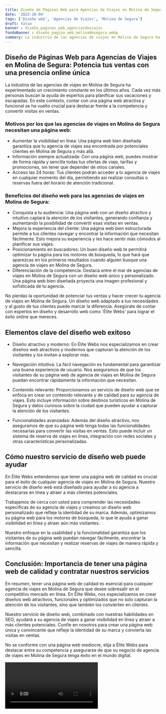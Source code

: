 ```yaml
---
title: Diseño de Páginas Web para Agencias de Viajes en Molina de Segura
date: '2023-10-04'
tags: ['Diseño web', 'Agencias de Viajes', 'Molina de Segura']
draft: false
banner : diseño_paginas_web_agenciasdeviajes
fondoBanner : diseño_pagina_web_molinadesegura.webp
summary: La industria de las agencias de viajes en Molina de Segura ha experimentado un crecimiento constante en los últimos años. Cada vez más personas buscan la ayuda de expertos para planificar sus vacaciones y escapadas. En este contexto, contar con una página web atractiva y funcional se ha vuelto crucial para destacar frente a la competencia y convertir visitas en ventas.
---
```


## Diseño de Páginas Web para Agencias de Viajes en Molina de Segura: Potencia tus ventas con una presencia online única

La industria de las agencias de viajes en Molina de Segura ha experimentado un crecimiento constante en los últimos años. Cada vez más personas buscan la ayuda de expertos para planificar sus vacaciones y escapadas. En este contexto, contar con una página web atractiva y funcional se ha vuelto crucial para destacar frente a la competencia y convertir visitas en ventas.

### Motivos por los que las agencias de viajes en Molina de Segura necesitan una página web:
- Aumentar la visibilidad en línea: Una página web bien diseñada garantiza que tu agencia de viajes sea encontrada por potenciales clientes en Molina de Segura y más allá.
- Información siempre actualizada: Con una página web, puedes mostrar de forma rápida y sencilla todas tus ofertas de viaje, tarifas y promociones, sin tener que depender de otros canales.
- Acceso las 24 horas: Tus clientes podrán acceder a tu agencia de viajes en cualquier momento del día, permitiendo así realizar consultas o reservas fuera del horario de atención tradicional.

### Beneficios del diseño web para las agencias de viajes en Molina de Segura:
- Conquista a tu audiencia: Una página web con un diseño atractivo y intuitivo captará la atención de los visitantes, generando confianza y aumentando la posibilidad de convertir esas visitas en ventas.
- Mejora la experiencia del cliente: Una página web bien estructurada permite a tus clientes navegar y encontrar la información que necesitan fácilmente. Esto mejora su experiencia y les hace sentir más cómodos al planificar sus viajes.
- Posicionamiento en buscadores: Un buen diseño web te permitirá optimizar tu página para los motores de búsqueda, lo que hará que aparezcas en los primeros resultados cuando alguien busque una agencia de viajes en Molina de Segura.
- Diferenciación de la competencia: Destaca entre el mar de agencias de viajes en Molina de Segura con un diseño web único y personalizado. Una página web bien diseñada proyecta una imagen profesional y sofisticada de tu agencia.

No pierdas la oportunidad de potenciar tus ventas y hacer crecer tu agencia de viajes en Molina de Segura. Un diseño web adaptado a tus necesidades y al gusto de tus clientes puede marcar la diferencia. Asegúrate de contar con expertos en diseño y desarrollo web como 'Élite Webs' para lograr el éxito online que mereces.

<GifSeo />

<Cta />

## Elementos clave del diseño web exitoso

- Diseño atractivo y moderno: En Élite Webs nos especializamos en crear diseños web atractivos y modernos que capturan la atención de los visitantes y los invitan a explorar más.

- Navegación intuitiva: La fácil navegación es fundamental para garantizar una buena experiencia de usuario. Nos aseguramos de que los visitantes de su página web de agencia de viajes en Molina de Segura puedan encontrar rápidamente la información que necesitan.

- Contenido relevante: Proporcionamos un servicio de diseño web que se enfoca en crear un contenido relevante y de calidad para su agencia de viajes. Esto incluye información sobre destinos turísticos en Molina de Segura y datos curiosos sobre la ciudad que pueden ayudar a capturar la atención de los visitantes.

- Funcionalidades avanzadas: Además del diseño atractivo, nos aseguramos de que su página web tenga todas las funcionalidades necesarias para convertir las visitas en ventas. Esto puede incluir un sistema de reserva de viajes en línea, integración con redes sociales y otras características personalizadas.

## Cómo nuestro servicio de diseño web puede ayudar

En Élite Webs entendemos que tener una página web de calidad es crucial para el éxito de cualquier agencia de viajes en Molina de Segura. Nuestro servicio de diseño web está diseñado para ayudar a su agencia a destacarse en línea y atraer a más clientes potenciales.

Trabajamos de cerca con usted para comprender las necesidades específicas de su agencia de viajes y creamos un diseño web personalizado que refleje la identidad de su marca. Además, optimizamos su página web para los motores de búsqueda, lo que le ayuda a ganar visibilidad en línea y atraer aún más visitantes.

Nuestro enfoque en la usabilidad y la funcionalidad garantiza que los visitantes de su página web puedan navegar fácilmente, encontrar la información que necesitan y realizar reservas de viajes de manera rápida y sencilla.

## Conclusión: Importancia de tener una página web de calidad y contratar nuestros servicios

En resumen, tener una página web de calidad es esencial para cualquier agencia de viajes en Molina de Segura que desee sobresalir en el competitivo mercado en línea. En Élite Webs, nos especializamos en crear diseños web atractivos, funcionales y optimizados que no solo capturan la atención de los visitantes, sino que también los convierten en clientes.

Nuestro servicio de diseño web, combinado con nuestras habilidades en SEO, ayudará a su agencia de viajes a ganar visibilidad en línea y atraer a más clientes potenciales. Confíe en nosotros para crear una página web única y convincente que refleje la identidad de su marca y convierta las visitas en ventas.

No se conforme con una página web mediocre, elija a Élite Webs para destacar entre su competencia y asegurarse de que su negocio de agencia de viajes en Molina de Segura tenga éxito en el mundo digital.

<Video />

<CtaBot job='Agencias de Viajes' city='Molina de Segura'/>

<Gmaps query='Molina de Segura+españa+maps' />
